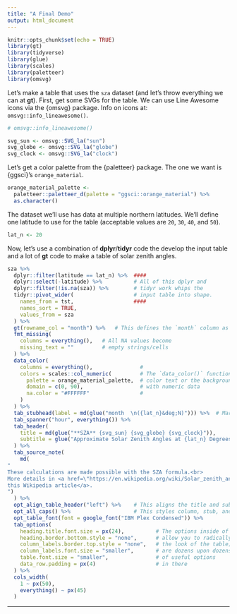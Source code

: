 ```yaml
---
title: "A Final Demo"
output: html_document
---
```


```r
knitr::opts_chunk$set(echo = TRUE)
library(gt)
library(tidyverse)
library(glue)
library(scales)
library(paletteer)
library(omsvg)
```


Let's make a table that uses the `sza` dataset (and let's throw everything we can at **gt**). First, get some SVGs for the table. We can use Line Awesome icons via the {omsvg} package. Info on icons at: `omsvg::info_lineawesome()`.

```r
# omsvg::info_lineawesome()
```

```r
svg_sun <- omsvg::SVG_la("sun")
svg_globe <- omsvg::SVG_la("globe")
svg_clock <- omsvg::SVG_la("clock")
```

Let's get a color palette from the {paletteer} package. The one we want is {ggsci}'s `orange_material`.

```r
orange_material_palette <-
  paletteer::paletteer_d(palette = "ggsci::orange_material") %>%
  as.character()
```

The dataset we'll use has data at multiple northern latitudes. We'll define one latitude to use for the table (acceptable values are `20`, `30`, `40`, and `50`).

```r
lat_n <- 20
```

Now, let's use a combination of **dplyr**/**tidyr** code the develop the input table and a lot of **gt** code to make a table of solar zenith angles. 

```r
sza %>%
  dplyr::filter(latitude == lat_n) %>%  ####
  dplyr::select(-latitude) %>%          # All of this dplyr and
  dplyr::filter(!is.na(sza)) %>%        # tidyr work whips the
  tidyr::pivot_wider(                   # input table into shape.
    names_from = tst,                   ####
    names_sort = TRUE,
    values_from = sza
  ) %>%
  gt(rowname_col = "month") %>%   # This defines the `month` column as the stub
  fmt_missing(
    columns = everything(),   # All NA values become
    missing_text = ""         # empty strings/cells
  ) %>%  
  data_color(
    columns = everything(),               #
    colors = scales::col_numeric(         # The `data_color()` function can flexibly
      palette = orange_material_palette,  # color text or the backgrounds of cells
      domain = c(0, 90),                  # with numeric data
      na.color = "#FFFFFF"                #
    )
  ) %>%
  tab_stubhead(label = md(glue("month  \n({lat_n}&deg;N)"))) %>%  # Markdown used here
  tab_spanner("hour", everything()) %>%
  tab_header(
    title = md(glue("**SZA** {svg_sun} {svg_globe} {svg_clock}")),
    subtitle = glue("Approximate Solar Zenith Angles at {lat_n} Degrees North, Throughout the Year")
  ) %>%
  tab_source_note(
    md(
"
These calculations are made possible with the SZA formula.<br>
More details in <a href=\"https://en.wikipedia.org/wiki/Solar_zenith_angle\">
this Wikipedia article</a>.
")
  ) %>%
  opt_align_table_header("left") %>%    # This aligns the title and subtitle to the left
  opt_all_caps() %>%                    # This styles column, stub, and stubhead labels
  opt_table_font(font = google_font("IBM Plex Condensed")) %>%
  tab_options(
    heading.title.font.size = px(24),          # The options inside of `tab_options()`
    heading.border.bottom.style = "none",      # allow you to radically modify
    column_labels.border.top.style = "none",   # the look of the table; there
    column_labels.font.size = "smaller",       # are dozens upon dozens
    table.font.size = "smaller",               # of useful options
    data_row.padding = px(4)                   # in there
  ) %>%
  cols_width(
    1 ~ px(50),
    everything() ~ px(45)
  )
```

------
